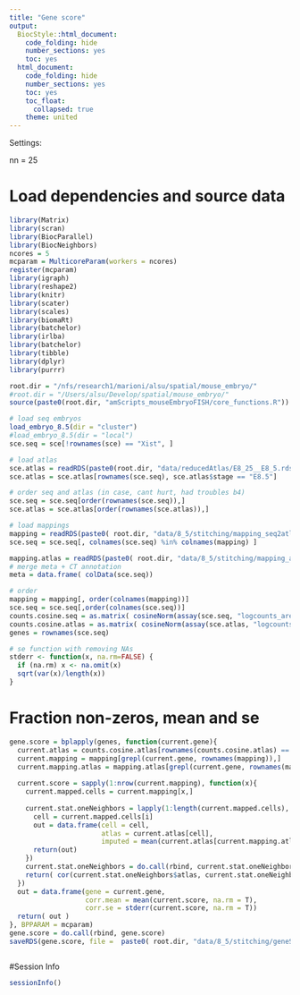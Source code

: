 ```yaml
---
title: "Gene score"
output:
  BiocStyle::html_document:
    code_folding: hide
    number_sections: yes
    toc: yes  
  html_document:
    code_folding: hide
    number_sections: yes
    toc: yes
    toc_float:
      collapsed: true
    theme: united
---
```


Settings:

nn = 25

# Load dependencies and source data

```r

library(Matrix)
library(scran)
library(BiocParallel)
library(BiocNeighbors)
ncores = 5
mcparam = MulticoreParam(workers = ncores)
register(mcparam)
library(igraph)
library(reshape2)
library(knitr)
library(scater)
library(scales)
library(biomaRt)
library(batchelor)
library(irlba)
library(batchelor)
library(tibble)
library(dplyr)
library(purrr)

root.dir = "/nfs/research1/marioni/alsu/spatial/mouse_embryo/"
#root.dir = "/Users/alsu/Develop/spatial/mouse_embryo/"
source(paste0(root.dir, "amScripts_mouseEmbryoFISH/core_functions.R"))

# load seq embryos
load_embryo_8.5(dir = "cluster")
#load_embryo_8.5(dir = "local")
sce.seq = sce[!rownames(sce) == "Xist", ]

# load atlas 
sce.atlas = readRDS(paste0(root.dir, "data/reducedAtlas/E8_25__E8_5.rds"))
sce.atlas = sce.atlas[rownames(sce.seq), sce.atlas$stage == "E8.5"]

# order seq and atlas (in case, cant hurt, had troubles b4)
sce.seq = sce.seq[order(rownames(sce.seq)),]
sce.atlas = sce.atlas[order(rownames(sce.atlas)),]

# load mappings
mapping = readRDS(paste0( root.dir, "data/8_5/stitching/mapping_seq2atlas_embryo2z2.rds"))
sce.seq = sce.seq[, colnames(sce.seq) %in% colnames(mapping) ]

mapping.atlas = readRDS(paste0( root.dir, "data/8_5/stitching/mapping_atlas2atlas.rds"))
# merge meta + CT annotation
meta = data.frame( colData(sce.seq))

# order
mapping = mapping[, order(colnames(mapping))]
sce.seq = sce.seq[,order(colnames(sce.seq))]
counts.cosine.seq = as.matrix( cosineNorm(assay(sce.seq, "logcounts_area")) )
counts.cosine.atlas = as.matrix( cosineNorm(assay(sce.atlas, "logcounts")) )
genes = rownames(sce.seq)

# se function with removing NAs
stderr <- function(x, na.rm=FALSE) {
  if (na.rm) x <- na.omit(x)
  sqrt(var(x)/length(x))
}


```


# Fraction non-zeros, mean and se

```r



gene.score = bplapply(genes, function(current.gene){
  current.atlas = counts.cosine.atlas[rownames(counts.cosine.atlas) == current.gene,]
  current.mapping = mapping[grepl(current.gene, rownames(mapping)),]
  current.mapping.atlas = mapping.atlas[grepl(current.gene, rownames(mapping.atlas)),]
  
  current.score = sapply(1:nrow(current.mapping), function(x){
    current.mapped.cells = current.mapping[x,]
    
    current.stat.oneNeighbors = lapply(1:length(current.mapped.cells), function(i){
      cell = current.mapped.cells[i]
      out = data.frame(cell = cell,
                       atlas = current.atlas[cell],
                       imputed = mean(current.atlas[current.mapping.atlas[, cell]]) )
      return(out)
    })
    current.stat.oneNeighbors = do.call(rbind, current.stat.oneNeighbors)
    return( cor(current.stat.oneNeighbors$atlas, current.stat.oneNeighbors$imputed, method = "pearson") )
  })
  out = data.frame(gene = current.gene, 
                   corr.mean = mean(current.score, na.rm = T),
                   corr.se = stderr(current.score, na.rm = T))
  return( out )
}, BPPARAM = mcparam)
gene.score = do.call(rbind, gene.score)
saveRDS(gene.score, file =  paste0( root.dir, "data/8_5/stitching/geneScore_embryo2z2.rds"))



```




#Session Info

```r

sessionInfo()

```
